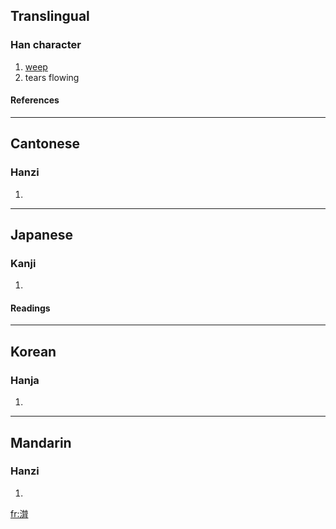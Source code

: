 ==Translingual==
===Han character===
{{Han char|rn=85|rad=水|as=12|sn=15|four=3412<sub>7</sub>|canj=水木木月 (EDDB)}}
# [[weep]]
# tears flowing
====References====
{{Han ref|kx=0651.040|dkj=18293|dj=1061.140|hdz=31737.070|uh=6F78|ud=28536|bh=BCE8|bd=48360}}

----
==Cantonese==
===Hanzi===
{{yue-hanzi|jyut=|y=saan1}}
# {{defn|Cantonese}}

----
==Japanese==
===Kanji===
{{ja-kanji|grade=|rs=水12}}
# {{defn|Japanese}} 
====Readings====
{{ja-readings|on=[[さん]] (san)|kun=}}

----
==Korean==
===Hanja===
{{ko-hanja|hangeul=산|eumhun=|rv=san|mr=san|y=san}}
# {{defn|Korean}}

----
==Mandarin==
===Hanzi===
{{cmn-hanzi|pin=[[chōng]] ([[chong1]]), [[shān]] ([[shan1]]), [[zhōng]] ([[zhong1]])|wg=ch'ung<sup>1</sup>, shan<sup>1</sup>, chung<sup>1</sup>}}
# {{defn|Mandarin}}

[[fr:潸]]